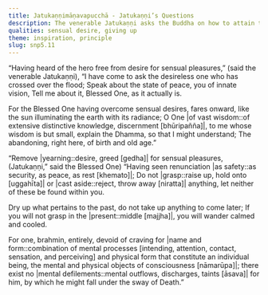 ```yaml
---
title: Jatukaṇṇimāṇavapucchā - Jatukaṇṇi’s Questions
description: The venerable Jatukaṇṇi asks the Buddha on how to attain the state of peace and abandon birth and old age. The Buddha advises him to remove greed for sensual pleasures by seeing renunciation as safety, and to cease all grasping related to name and form in the past, future, as well as present.
qualities: sensual desire, giving up
theme: inspiration, principle
slug: snp5.11
---
```


“Having heard of the hero free from desire for sensual pleasures,”
(said the venerable Jatukaṇṇi),
“I have come to ask the desireless one who has crossed over the flood;
Speak about the state of peace, you of innate vision,
Tell me about it, Blessed One, as it actually is.

For the Blessed One having overcome sensual desires, fares onward,
like the sun illuminating the earth with its radiance;
O One |of vast wisdom::of extensive distinctive knowledge, discernment [bhūripañña]|, to me whose wisdom is but small,
explain the Dhamma, so that I might understand;
The abandoning, right here, of birth and old age.”

“Remove |yearning::desire, greed [gedha]| for sensual pleasures,
(Jatukaṇṇi,” said the Blessed One)
“Having seen renunciation |as safety::as security, as peace, as rest [khemato]|;
Do not |grasp::raise up, hold onto [uggahīta]| or |cast aside::reject, throw away [niratta]| anything,
let neither of these be found within you.

Dry up what pertains to the past,
do not take up anything to come later;
If you will not grasp in the |present::middle [majjha]|,
you will wander calmed and cooled.

For one, brahmin, entirely,
devoid of craving for |name and form::combination of mental processes [intending, attention, contact, sensation, and perceiving] and physical form that constitute an individual being, the mental and physical objects of consciousness [nāmarūpa]|;
there exist no |mental defilements::mental outflows, discharges, taints [āsava]| for him,
by which he might fall under the sway of Death.”
